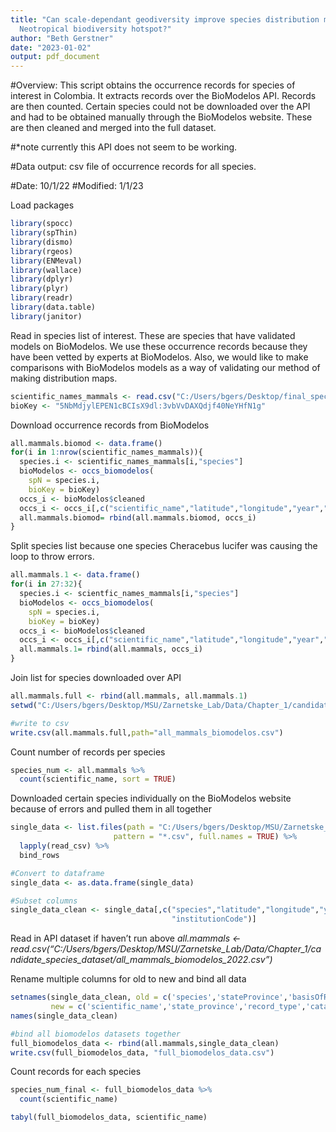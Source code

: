 ```yaml
---
title: "Can scale-dependant geodiversity improve species distribution models in a
  Neotropical biodiversity hotspot?"
author: "Beth Gerstner"
date: "2023-01-02"
output: pdf_document
---
```


#Overview: This script obtains the occurrence records for species of interest in Colombia. It extracts records over the BioModelos API. Records are then counted. Certain species could not be downloaded over the API and had to be obtained manually through the BioModelos website. These are then cleaned and merged into the full dataset.

#*note currently this API does not seem to be working.

#Data output: csv file of occurrence records for all species.

#Date: 10/1/22
#Modified: 1/1/23


Load packages

```r
library(spocc)
library(spThin)
library(dismo)
library(rgeos)
library(ENMeval)
library(wallace)
library(dplyr)                                                
library(plyr)                                                 
library(readr)  
library(data.table)
library(janitor)

```

Read in species list of interest. These are species that have validated models on BioModelos. We use these occurrence records because they have been vetted by experts at BioModelos. Also, we would like to make comparisons with BioModelos models as a way of validating our method of making distribution maps.

```r
scientific_names_mammals <- read.csv("C:/Users/bgers/Desktop/final_species_list.csv")
bioKey <- "5NbMdjylEPEN1cBCIsX9dl:3vbVvDAXQdjf40NeYHfN1g"
```

Download occurrence records from BioModelos
```r
all.mammals.biomod <- data.frame()
for(i in 1:nrow(scientific_names_mammals)){
  species.i <- scientific_names_mammals[i,"species"]
  bioModelos <- occs_biomodelos(
    spN = species.i,
    bioKey = bioKey)
  occs_i <- bioModelos$cleaned
  occs_i <- occs_i[,c("scientific_name","latitude","longitude","year","state_province","record_type", "catalog_number", "institution_code")]
  all.mammals.biomod= rbind(all.mammals.biomod, occs_i)
}
```

Split species list because one species Cheracebus lucifer was causing the loop to throw errors.
```r
all.mammals.1 <- data.frame()
for(i in 27:32){
  species.i <- scientfic_names_mammals[i,"species"]
  bioModelos <- occs_biomodelos(
    spN = species.i,
    bioKey = bioKey)
  occs_i <- bioModelos$cleaned
  occs_i <- occs_i[,c("scientific_name","latitude","longitude","year","state_province","record_type", "catalog_number", "institution_code")]
  all.mammals.1= rbind(all.mammals, occs_i)
}
```

Join list for species downloaded over API
```r
all.mammals.full <- rbind(all.mammals, all.mammals.1)
setwd("C:/Users/bgers/Desktop/MSU/Zarnetske_Lab/Data/Chapter_1/candidate_species_dataset")

#write to csv
write.csv(all.mammals.full,path="all_mammals_biomodelos.csv")
```

Count number of records per species
```r
species_num <- all.mammals %>%
  count(scientific_name, sort = TRUE) 
```

Downloaded certain species individually on the BioModelos website because of errors and pulled them in all together
```r
single_data <- list.files(path = "C:/Users/bgers/Desktop/MSU/Zarnetske_Lab/Data/Chapter_1/candidate_species_dataset/biomodelos_singles",    
                       pattern = "*.csv", full.names = TRUE) %>% 
  lapply(read_csv) %>%                                           
  bind_rows                                                      

#Convert to dataframe
single_data <- as.data.frame(single_data)

#Subset columns
single_data_clean <- single_data[,c("species","latitude","longitude","year", "stateProvince","basisOfRecord","catalogNumber",
                                    "institutionCode")]

```

Read in API dataset if haven't run above
*all.mammals <- read.csv("C:/Users/bgers/Desktop/MSU/Zarnetske_Lab/Data/Chapter_1/candidate_species_dataset/all_mammals_biomodelos_2022.csv")*


Rename multiple columns for old to new and bind all data
```r
setnames(single_data_clean, old = c('species','stateProvince','basisOfRecord','catalogNumber','institutionCode'), 
         new = c('scientific_name','state_province','record_type','catalog_number','institution_code'))
names(single_data_clean)

#bind all biomodelos datasets together
full_biomodelos_data <- rbind(all.mammals,single_data_clean)
write.csv(full_biomodelos_data, "full_biomodelos_data.csv")
```

Count records for each species
```r
species_num_final <- full_biomodelos_data %>%
  count(scientific_name) 

tabyl(full_biomodelos_data, scientific_name)

```

